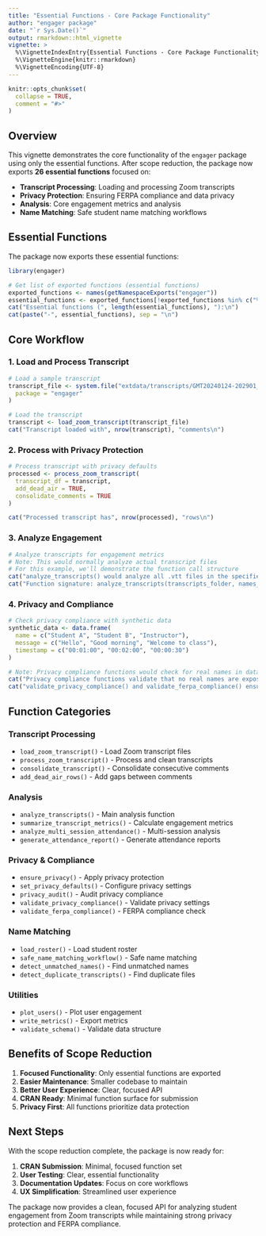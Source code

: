 ```yaml
---
title: "Essential Functions - Core Package Functionality"
author: "engager package"
date: "`r Sys.Date()`"
output: rmarkdown::html_vignette
vignette: >
  %\VignetteIndexEntry{Essential Functions - Core Package Functionality}
  %\VignetteEngine{knitr::rmarkdown}
  %\VignetteEncoding{UTF-8}
---
```


```r
knitr::opts_chunk$set(
  collapse = TRUE,
  comment = "#>"
)
```

## Overview

This vignette demonstrates the core functionality of the `engager` package using only the essential functions. After scope reduction, the package now exports **26 essential functions** focused on:

- **Transcript Processing**: Loading and processing Zoom transcripts
- **Privacy Protection**: Ensuring FERPA compliance and data privacy
- **Analysis**: Core engagement metrics and analysis
- **Name Matching**: Safe student name matching workflows

## Essential Functions

The package now exports these essential functions:

```r
library(engager)

# Get list of exported functions (essential functions)
exported_functions <- names(getNamespaceExports("engager"))
essential_functions <- exported_functions[!exported_functions %in% c("%>%")] # Exclude pipe operator
cat("Essential functions (", length(essential_functions), "):\n")
cat(paste("-", essential_functions), sep = "\n")
```

## Core Workflow

### 1. Load and Process Transcript

```r
# Load a sample transcript
transcript_file <- system.file("extdata/transcripts/GMT20240124-202901_Recording.transcript.vtt",
  package = "engager"
)

# Load the transcript
transcript <- load_zoom_transcript(transcript_file)
cat("Transcript loaded with", nrow(transcript), "comments\n")
```

### 2. Process with Privacy Protection

```r
# Process transcript with privacy defaults
processed <- process_zoom_transcript(
  transcript_df = transcript,
  add_dead_air = TRUE,
  consolidate_comments = TRUE
)

cat("Processed transcript has", nrow(processed), "rows\n")
```

### 3. Analyze Engagement

```r
# Analyze transcripts for engagement metrics
# Note: This would normally analyze actual transcript files
# For this example, we'll demonstrate the function call structure
cat("analyze_transcripts() would analyze all .vtt files in the specified folder\n")
cat("Function signature: analyze_transcripts(transcripts_folder, names_to_exclude, write, output_path)\n")
```

### 4. Privacy and Compliance

```r
# Check privacy compliance with synthetic data
synthetic_data <- data.frame(
  name = c("Student A", "Student B", "Instructor"),
  message = c("Hello", "Good morning", "Welcome to class"),
  timestamp = c("00:01:00", "00:02:00", "00:00:30")
)

# Note: Privacy compliance functions would check for real names in data
cat("Privacy compliance functions validate that no real names are exposed\n")
cat("validate_privacy_compliance() and validate_ferpa_compliance() ensure FERPA compliance\n")
```

## Function Categories

### Transcript Processing
- `load_zoom_transcript()` - Load Zoom transcript files
- `process_zoom_transcript()` - Process and clean transcripts
- `consolidate_transcript()` - Consolidate consecutive comments
- `add_dead_air_rows()` - Add gaps between comments

### Analysis
- `analyze_transcripts()` - Main analysis function
- `summarize_transcript_metrics()` - Calculate engagement metrics
- `analyze_multi_session_attendance()` - Multi-session analysis
- `generate_attendance_report()` - Generate attendance reports

### Privacy & Compliance
- `ensure_privacy()` - Apply privacy protection
- `set_privacy_defaults()` - Configure privacy settings
- `privacy_audit()` - Audit privacy compliance
- `validate_privacy_compliance()` - Validate privacy settings
- `validate_ferpa_compliance()` - FERPA compliance check

### Name Matching
- `load_roster()` - Load student roster
- `safe_name_matching_workflow()` - Safe name matching
- `detect_unmatched_names()` - Find unmatched names
- `detect_duplicate_transcripts()` - Find duplicate files

### Utilities
- `plot_users()` - Plot user engagement
- `write_metrics()` - Export metrics
- `validate_schema()` - Validate data structure

## Benefits of Scope Reduction

1. **Focused Functionality**: Only essential functions are exported
2. **Easier Maintenance**: Smaller codebase to maintain
3. **Better User Experience**: Clear, focused API
4. **CRAN Ready**: Minimal function surface for submission
5. **Privacy First**: All functions prioritize data protection

## Next Steps

With the scope reduction complete, the package is now ready for:

1. **CRAN Submission**: Minimal, focused function set
2. **User Testing**: Clear, essential functionality
3. **Documentation Updates**: Focus on core workflows
4. **UX Simplification**: Streamlined user experience

The package now provides a clean, focused API for analyzing student engagement from Zoom transcripts while maintaining strong privacy protection and FERPA compliance.
